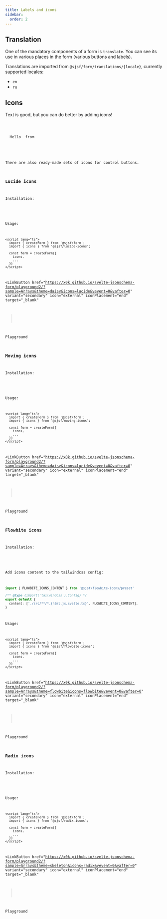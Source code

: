 ```yaml
---
title: Labels and icons
sidebar:
  order: 2
---
```





## Translation

One of the mandatory components of a form is `translate`. You can see its use in various places in the form (various buttons and labels).

Translations are imported from `@sjsf/form/translations/{locale}`, currently supported locales:

- `en`
- `ru`

<LinkCard title="Translation API reference" href="../../api-reference/translation/" />

## Icons

Text is good, but you can do better by adding icons!

<Code code={iconsCode} lang='svelte' />

<FormCard>
  <Icons client:only="svelte">Hello <Icon name="seti:svelte" /> from <Icon name="astro" /></Icons>
</FormCard>

<LinkCard title="Icons API reference" href="../../api-reference/icons/" />

There are also ready-made sets of icons for control buttons.

### Lucide icons

Installation:

<Npm pkg="@sjsf/lucide-icons@next" />

Usage:

```svelte
<script lang="ts">
  import { createForm } from '@sjsf/form';
  import { icons } from '@sjsf/lucide-icons';

  const form = createForm({
    icons,
    ...
  })
</script>
```

<LinkButton
  href="https://x0k.github.io/svelte-jsonschema-form/playground2/?sample=Arrays&theme=daisy&icons=lucide&vevent=0&vafter=0"
  variant="secondary"
  icon="external"
  iconPlacement="end"
  target="_blank"
>
  Playground
</LinkButton>

### Moving icons

Installation:

<Npm pkg="@sjsf/moving-icons@next" />

Usage:

```svelte
<script lang="ts">
  import { createForm } from '@sjsf/form';
  import { icons } from '@sjsf/moving-icons';

  const form = createForm({
    icons,
    ...
  })
</script>
```

<LinkButton
  href="https://x0k.github.io/svelte-jsonschema-form/playground2/?sample=Arrays&theme=daisy&icons=lucide&vevent=0&vafter=0"
  variant="secondary"
  icon="external"
  iconPlacement="end"
  target="_blank"
>
  Playground
</LinkButton>

### Flowbite icons

Installation:

<Npm pkg="@sjsf/flowbite-icons@next" />

Add icons content to the tailwindcss config:

```typescript
import { FLOWBITE_ICONS_CONTENT } from '@sjsf/flowbite-icons/preset'

/** @type {import('tailwindcss').Config} */
export default {
  content: ['./src/**/*.{html,js,svelte,ts}', FLOWBITE_ICONS_CONTENT],
}
```

Usage:

```svelte
<script lang="ts">
  import { createForm } from '@sjsf/form';
  import { icons } from '@sjsf/flowbite-icons';

  const form = createForm({
    icons,
    ...
  })
</script>
```

<LinkButton
  href="https://x0k.github.io/svelte-jsonschema-form/playground2/?sample=Arrays&theme=flowbite&icons=flowbite&vevent=0&vafter=0"
  variant="secondary"
  icon="external"
  iconPlacement="end"
  target="_blank"
>
  Playground
</LinkButton>

### Radix icons

Installation:

<Npm pkg="@sjsf/radix-icons@next" />

Usage:

```svelte
<script lang="ts">
  import { createForm } from '@sjsf/form';
  import { icons } from '@sjsf/radix-icons';

  const form = createForm({
    icons,
    ...
  })
</script>
```

<LinkButton
  href="https://x0k.github.io/svelte-jsonschema-form/playground2/?sample=Arrays&theme=skeleton&icons=radix&vevent=0&vafter=0"
  variant="secondary"
  icon="external"
  iconPlacement="end"
  target="_blank"
>
  Playground
</LinkButton>
